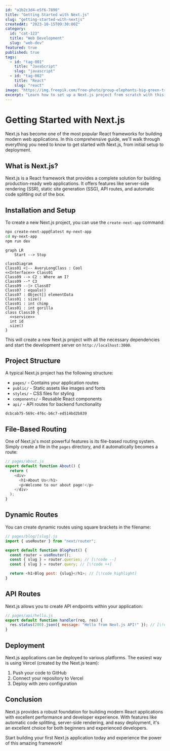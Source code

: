 ```yaml
---
id: "a1b2c3d4-e5f6-7890"
title: "Getting Started with Next.js"
slug: "getting-started-with-nextjs"
createdAt: "2023-10-15T09:30:00Z"
category:
  id: "cat-123"
  title: "Web Development"
  slug: "web-dev"
featured: true
published: true
tags:
  - id: "tag-001"
    title: "JavaScript"
    slug: "javascript"
  - id: "tag-002"
    title: "React"
    slug: "react"
image: "https://img.freepik.com/free-photo/group-elephants-big-green-tree-wilderness_181624-16897.jpg?semt=ais_hybrid&w=740"
excerpt: "Learn how to set up a Next.js project from scratch with this comprehensive guide covering installation, routing, and deployment."
---
```


# Getting Started with Next.js

Next.js has become one of the most popular React frameworks for building modern web applications. In this comprehensive guide, we'll walk through everything you need to know to get started with Next.js, from initial setup to deployment.

## What is Next.js?

Next.js is a React framework that provides a complete solution for building production-ready web applications. It offers features like server-side rendering (SSR), static site generation (SSG), API routes, and automatic code splitting out of the box.

## Installation and Setup

To create a new Next.js project, you can use the `create-next-app` command:

```bash
npx create-next-app@latest my-next-app
cd my-next-app
npm run dev
```

```mermaid
graph LR
    Start --> Stop
```

```mermaid
classDiagram
Class01 <|-- AveryLongClass : Cool
<<Interface>> Class01
Class09 --> C2 : Where am I?
Class09 --* C3
Class09 --|> Class07
Class07 : equals()
Class07 : Object[] elementData
Class01 : size()
Class01 : int chimp
Class01 : int gorilla
class Class10 {
  <<service>>
  int id
  size()
}
```

This will create a new Next.js project with all the necessary dependencies and start the development server on `http://localhost:3000`.

## Project Structure

A typical Next.js project has the following structure:

- `pages/` - Contains your application routes
- `public/` - Static assets like images and fonts
- `styles/` - CSS files for styling
- `components/` - Reusable React components
- `api/` - API routes for backend functionality

```bunny
dcbcab75-569c-4f6c-b6c7-ed514bd2b839
```

## File-Based Routing

One of Next.js's most powerful features is its file-based routing system. Simply create a file in the `pages` directory, and it automatically becomes a route:

```javascript
// pages/about.js
export default function About() {
  return (
    <div>
      <h1>About Us</h1>
      <p>Welcome to our about page!</p>
    </div>
  );
}
```

## Dynamic Routes

You can create dynamic routes using square brackets in the filename:

```javascript
// pages/blog/[slug].js
import { useRouter } from "next/router";

export default function BlogPost() {
  const router = useRouter();
  const { slug } = router.queries; // [\!code --]
  const { slug } = router.query; // [\!code ++]

  return <h1>Blog post: {slug}</h1>; // [\!code highlight]
}
```

## API Routes

Next.js allows you to create API endpoints within your application:

```javascript
// pages/api/hello.js
export default function handler(req, res) {
  res.status(200).json({ message: "Hello from Next.js API!" }); // [\!code focus]
}
```

## Deployment

Next.js applications can be deployed to various platforms. The easiest way is using Vercel (created by the Next.js team):

1. Push your code to GitHub
2. Connect your repository to Vercel
3. Deploy with zero configuration

## Conclusion

Next.js provides a robust foundation for building modern React applications with excellent performance and developer experience. With features like automatic code splitting, server-side rendering, and easy deployment, it's an excellent choice for both beginners and experienced developers.

Start building your first Next.js application today and experience the power of this amazing framework!
